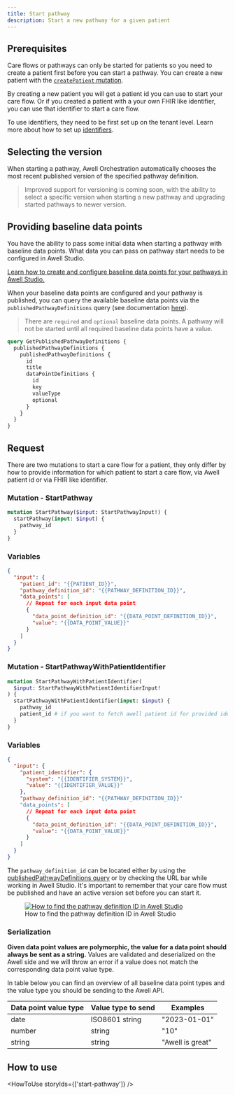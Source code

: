 ```yaml
---
title: Start pathway
description: Start a new pathway for a given patient
---
```


## Prerequisites

Care flows or pathways can only be started for patients so you need to create a patient first before you can start a pathway. You can create a new patient with the [`createPatient` mutation](/awell-orchestration/api-reference/mutations/create-patient).

By creating a new patient you will get a patient id you can use to start your care flow. Or if you created a patient with a your own FHIR like identifier, you can use that identifier to start a care flow.

To use identifiers, they need to be first set up on the tenant level. Learn more about how to set up [identifiers](/awell-orchestration/docs/misc/patient-identifiers).

## Selecting the version

When starting a pathway, Awell Orchestration automatically chooses the most recent published version of the specified pathway definition.

> Improved support for versioning is coming soon, with the ability to select a specific version when starting a new pathway and upgrading started pathways to newer version.

## Providing baseline data points

You have the ability to pass some initial data when starting a pathway with baseline data points. What data you can pass on pathway start needs to be configured in Awell Studio.

<Alert type="info" title="Configure baseline data points">
  <p>
    <a
      href="https://help.awellhealth.com/en/articles/6423139-create-baseline-data-points"
      target="_blank"
    >
      Learn how to create and configure baseline data points for your pathways
      in Awell Studio.
    </a>
  </p>
</Alert>

When your baseline data points are configured and your pathway is published, you can query the available baseline data points via the `publishedPathwayDefinitions` query (see documentation [here](/awell-orchestration/api-reference/queries/get-published-pathways)).

> There are `required` and `optional` baseline data points. A pathway will not be started until all required baseline data points have a value.

```graphql
query GetPublishedPathwayDefinitions {
  publishedPathwayDefinitions {
    publishedPathwayDefinitions {
      id
      title
      dataPointDefinitions {
        id
        key
        valueType
        optional
      }
    }
  }
}
```

## Request

There are two mutations to start a care flow for a patient, they only differ by how to provide information for which patient to start a care flow, via Awell patient id or via FHIR like identifier.

### Mutation - StartPathway

```graphql
mutation StartPathway($input: StartPathwayInput!) {
  startPathway(input: $input) {
    pathway_id
  }
}
```

### Variables

```json
{
  "input": {
    "patient_id": "{{PATIENT_ID}}",
    "pathway_definition_id": "{{PATHWAY_DEFINITION_ID}}",
    "data_points": [
      // Repeat for each input data point
      {
        "data_point_definition_id": "{{DATA_POINT_DEFINITION_ID}}",
        "value": "{{DATA_POINT_VALUE}}"
      }
    ]
  }
}
```

### Mutation - StartPathwayWithPatientIdentifier

```graphql
mutation StartPathwayWithPatientIdentifier(
  $input: StartPathwayWithPatientIdentifierInput!
) {
  startPathwayWithPatientIdentifier(input: $input) {
    pathway_id
    patient_id # if you want to fetch awell patient id for provided identifier
  }
}
```

### Variables

```json
{
  "input": {
    "patient_identifier": {
      "system": "{{IDENTIFIER_SYSTEM}}",
      "value": "{{IDENTIFIER_VALUE}}"
    },
    "pathway_definition_id": "{{PATHWAY_DEFINITION_ID}}"
    "data_points": [
      // Repeat for each input data point
      {
        "data_point_definition_id": "{{DATA_POINT_DEFINITION_ID}}",
        "value": "{{DATA_POINT_VALUE}}"
      }
    ]
  }
}
```

The `pathway_definition_id` can be located either by using the [publishedPathwayDefinitions query](/awell-orchestration/api-reference/queries/get-published-pathways) or by checking the URL bar while working in Awell Studio. It's important to remember that your care flow must be published and have an active version set before you can start it.

<figure className="w-full flex flex-col justify-center text-center relative">
  <div className="mx-auto rounded-md">
    <a
      href="https://res.cloudinary.com/da7x4rzl4/image/upload/v1704991524/Developer%20portal/pathway_definition_id.png"
      target="_blank"
      title="How to find the pathway definition ID in Awell Studio"
    >
      <img
        src="https://res.cloudinary.com/da7x4rzl4/image/upload/v1704991524/Developer%20portal/pathway_definition_id.png"
        alt="How to find the pathway definition ID in Awell Studio"
      />
    </a>
  </div>
  <figcaption className="dark:text-slate-400 pt-2">
    How to find the pathway definition ID in Awell Studio
  </figcaption>
</figure>

### Serialization

**Given data point values are polymorphic, the value for a data point should always be sent as a string.** Values are validated and deserialized on the Awell side and we will throw an error if a value does not match the corresponding data point value type.

In table below you can find an overview of all baseline data point types and the value type you should be sending to the Awell API.

<div className="table-wrapper">
  <table>
    <thead>
      <tr>
        <th>Data point value type</th>
        <th>Value type to send</th>
        <th>Examples</th>
      </tr>
    </thead>
    <tbody>
      <tr>
        <td>date</td>
        <td>ISO8601 string</td>
        <td>"2023-01-01"</td>
      </tr>
      <tr>
        <td>number</td>
        <td>string</td>
        <td>"10"</td>
      </tr>
      <tr>
        <td>string</td>
        <td>string</td>
        <td>"Awell is great"</td>
      </tr>
    </tbody>
  </table>
</div>

## How to use

<HowToUse storyIds={['start-pathway']} />
